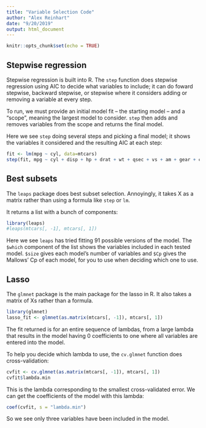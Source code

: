 ```yaml
---
title: "Variable Selection Code"
author: "Alex Reinhart"
date: "9/20/2019"
output: html_document
---
```


```r
knitr::opts_chunk$set(echo = TRUE)
```

## Stepwise regression

Stepwise regression is built into R. The `step` function does stepwise regression using AIC to decide what variables to include; it can do foward stepwise, backward stepwise, or stepwise where it considers adding or removing a variable at every step.

To run, we must provide an initial model fit -- the starting model -- and a "scope", meaning the largest model to consider. `step` then adds and removes variables from the scope and returns the final model.

Here we see `step` doing several steps and picking a final model; it shows the variables it considered and the resulting AIC at each step:

```r
fit <- lm(mpg ~ cyl, data=mtcars)
step(fit, mpg ~ cyl + disp + hp + drat + wt + qsec + vs + am + gear + carb, direction="forward")
```

## Best subsets

The `leaps` package does best subset selection. Annoyingly, it takes X as a matrix rather than using a formula like `step` or `lm`.

It returns a list with a bunch of components:

```r
library(leaps)
#leaps(mtcars[, -1], mtcars[, 1])
```

Here we see `leaps` has tried fitting 91 possible versions of the model. The `$which` component of the list shows the variables included in each tested model. `$size` gives each model's number of variables and `$Cp` gives the Mallows' Cp of each model, for you to use when deciding which one to use.

## Lasso

The `glmnet` package is the main package for the lasso in R. It also takes a matrix of Xs rather than a formula.

```r
library(glmnet)
lasso_fit <- glmnet(as.matrix(mtcars[, -1]), mtcars[, 1])
```

The fit returned is for an entire sequence of lambdas, from a large lambda that results in the model having 0 coefficients to one where all variables are entered into the model.

To help you decide which lambda to use, the `cv.glmnet` function does cross-validation:

```r
cvfit <- cv.glmnet(as.matrix(mtcars[, -1]), mtcars[, 1])
cvfit$lambda.min
```

This is the lambda corresponding to the smallest cross-validated error. We can get the coefficients of the model with this lambda:

```r
coef(cvfit, s = "lambda.min")
```

So we see only three variables have been included in the model.

